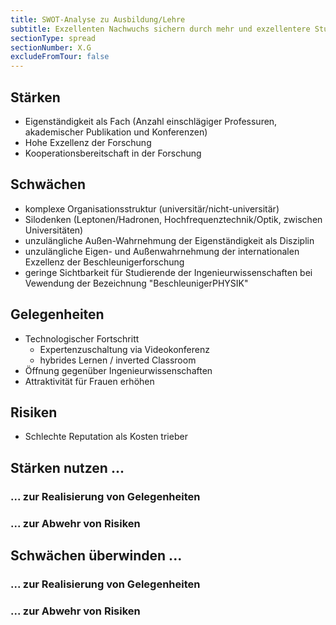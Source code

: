 ```yaml
---
title: SWOT-Analyse zu Ausbildung/Lehre
subtitle: Exzellenten Nachwuchs sichern durch mehr und exzellentere Studierende aufgrund optimierter Lehre, Erschließung neuer Zielgruppem und unversitätsübergreifender Werbemaßnahmnen
sectionType: spread
sectionNumber: X.G
excludeFromTour: false
---
```


<div class="spread--left spread-area--c-1-under-header">

## Stärken

* Eigenständigkeit als Fach (Anzahl einschlägiger Professuren, akademischer Publikation und Konferenzen)
* Hohe Exzellenz der Forschung
* Kooperationsbereitschaft in der Forschung

## Schwächen

* komplexe Organisationsstruktur (universitär/nicht-universitär) 
* Silodenken (Leptonen/Hadronen, Hochfrequenztechnik/Optik, zwischen Universitäten)
* unzulängliche Außen-Wahrnehmung der Eigenständigkeit als Disziplin
* unzulängliche Eigen- und Außenwahrnehmung der internationalen Exzellenz der Beschleunigerforschung
* geringe Sichtbarkeit für Studierende der Ingenieurwissenschaften bei Vewendung der Bezeichnung "BeschleunigerPHYSIK"




</div>

<div class="spread--left spread-area--c-2-under-header">


## Gelegenheiten

* Technologischer Fortschritt
  * Expertenzuschaltung via Videokonferenz
  * hybrides Lernen / inverted Classroom
* Öffnung gegenüber Ingenieurwissenschaften
* Attraktivität für Frauen erhöhen

## Risiken

* Schlechte Reputation als Kosten trieber



</div>

<div class="spread--left spread-area--c-3-under-header">

## Stärken nutzen ...

### ... zur Realisierung von Gelegenheiten



### ... zur Abwehr von Risiken



## Schwächen überwinden ...

### ... zur Realisierung von Gelegenheiten


### ... zur Abwehr von Risiken




</div>
